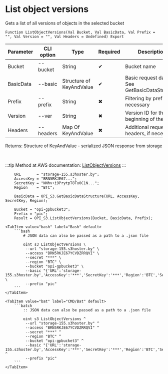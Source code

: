 ﻿---
sidebar_position: 10
---


# List object versions
 Gets a list of all versions of objects in the selected bucket



`Function ListObjectVersions(Val Bucket, Val BasicData, Val Prefix = "", Val Version = "", Val Headers = Undefined) Export`

  | Parameter | CLI option | Type | Required | Description |
  |-|-|-|-|-|
  | Bucket | --bucket | String | &#x2714; | Bucket name |
  | BasicData | --basic | Structure of KeyAndValue | &#x2714; | Basic request data. See GetBasicDataStructure |
  | Prefix | --prefix | String | &#x2716; | Filtering by prefix, if necessary |
  | Version | --ver | String | &#x2716; | Version ID for the beginning of the list |
  | Headers | --headers | Map Of KeyAndValue | &#x2716; | Additional request headers, if necessary |

  
  Returns:  Structure of KeyAndValue - serialized JSON response from storage

<br/>

:::tip
Method at AWS documentation: [ListObjectVersions](https://docs.aws.amazon.com/AmazonS3/latest/API/API_ListObjectVersions.html)
:::
<br/>


```bsl title="1C:Enterprise/OneScript code example"
    URL       = "storage-155.s3hoster.by";
    AccessKey = "BRN5RKJE67...";
    SecretKey = "NNhv+i9PrytpT8Tu0C1N...";
    Region    = "BTC";

    BasicData = OPI_S3.GetBasicDataStructure(URL, AccessKey, SecretKey, Region);

    Bucket = "opi-gpbucket3";
    Prefix = "pic";
    Result = OPI_S3.ListObjectVersions(Bucket, BasicData, Prefix);
```
 

 <Tabs>
  
    <TabItem value="bash" label="Bash" default>
        ```bash
            # JSON data can also be passed as a path to a .json file
            
            oint s3 ListObjectVersions \
             --url "storage-155.s3hoster.by" \
             --access "BRN5RKJE67YCVDZRRQVI" \
             --secret "***" \
             --region "BTC" \
             --bucket "opi-gpbucket3" \
             --basic "{'URL':'storage-155.s3hoster.by','AccessKey':'***','SecretKey':'***','Region':'BTC','Service':'s3'}" \
             --prefix "pic"
        ```
    </TabItem>
  
    <TabItem value="bat" label="CMD/Bat" default>
        ```batch
            :: JSON data can also be passed as a path to a .json file
            
            oint s3 ListObjectVersions ^
             --url "storage-155.s3hoster.by" ^
             --access "BRN5RKJE67YCVDZRRQVI" ^
             --secret "***" ^
             --region "BTC" ^
             --bucket "opi-gpbucket3" ^
             --basic "{'URL':'storage-155.s3hoster.by','AccessKey':'***','SecretKey':'***','Region':'BTC','Service':'s3'}" ^
             --prefix "pic"
        ```
    </TabItem>
</Tabs>



